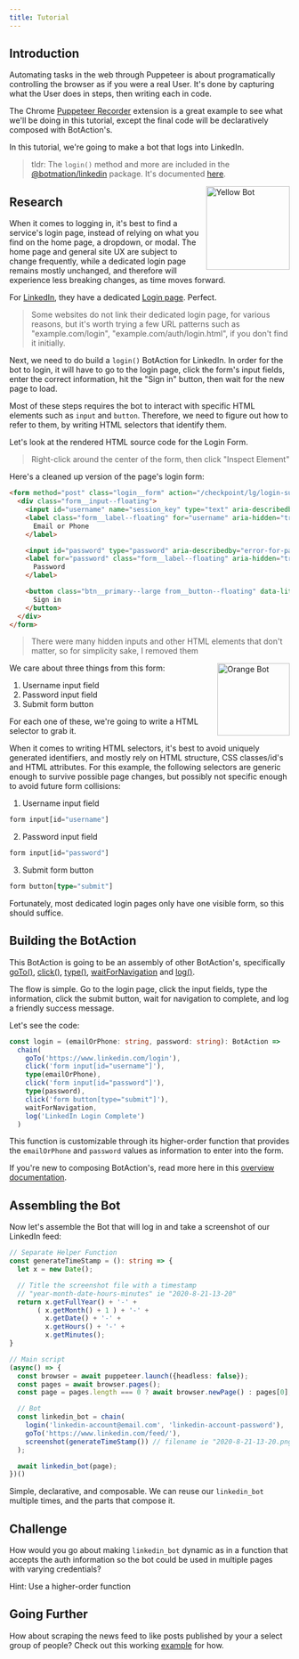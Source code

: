---
title: Tutorial
---

## Introduction

Automating tasks in the web through Puppeteer is about programatically controlling the browser as if you were a real User. It's done by capturing what the User does in steps, then writing each in code.

The Chrome [Puppeteer Recorder](https://chrome.google.com/webstore/detail/puppeteer-recorder/djeegiggegleadkkbgopoonhjimgehda?hl=en) extension is a great example to see what we'll be doing in this tutorial, except the final code will be declaratively composed with BotAction's.

In this tutorial, we're going to make a bot that logs into LinkedIn.

> tldr: The `login()` method and more are included in the [@botmation/linkedin](https://www.npmjs.com/package/@botmation/linkedin) package. It's documented [here](/sites/linkedin).

<img src="/yellow_bot.PNG" alt="Yellow Bot" align="right" width="150px" />

## Research

When it comes to logging in, it's best to find a service's login page, instead of relying on what you find on the home page, a dropdown, or modal. The home page and general site UX are subject to change frequently, while a dedicated login page remains mostly unchanged, and therefore will experience less breaking changes, as time moves forward.

For [LinkedIn](https://www.linkedin.com), they have a dedicated [Login page](https://www.linkedin.com/login). Perfect.

> Some websites do not link their dedicated login page, for various reasons, but it's worth trying a few URL patterns such as "example.com/login", "example.com/auth/login.html", if you don't find it initially.

Next, we need to do build a `login()` BotAction for LinkedIn. In order for the bot to login, it will have to go to the login page, click the form's input fields, enter the correct information, hit the "Sign in" button, then wait for the new page to load.

Most of these steps requires the bot to interact with specific HTML elements such as `input` and `button`. Therefore, we need to figure out how to refer to them, by writing HTML selectors that identify them.

Let's look at the rendered HTML source code for the Login Form.
> Right-click around the center of the form, then click "Inspect Element"

Here's a cleaned up version of the page's login form:
```html
<form method="post" class="login__form" action="/checkpoint/lg/login-submit" novalidate="">
  <div class="form__input--floating">
    <input id="username" name="session_key" type="text" aria-describedby="error-for-username" required="" validation="email|tel" autofocus="" aria-label="Email or Phone">
    <label class="form__label--floating" for="username" aria-hidden="true">
      Email or Phone
    </label>

    <input id="password" type="password" aria-describedby="error-for-password" name="session_password" required="" validation="password" aria-label="Password">
    <label for="password" class="form__label--floating" aria-hidden="true">
      Password
    </label>

    <button class="btn__primary--large from__button--floating" data-litms-control-urn="login-submit" type="submit" aria-label="Sign in">
      Sign in
    </button>
  </div>
</form>
```
> There were many hidden inputs and other HTML elements that don't matter, so for simplicity sake, I removed them

<img src="/blue_bot.png" alt="Orange Bot" align="right" width="130px" />

We care about three things from this form:

1. Username input field
2. Password input field
3. Submit form button

For each one of these, we're going to write a HTML selector to grab it.

When it comes to writing HTML selectors, it's best to avoid uniquely generated identifiers, and mostly rely on HTML structure, CSS classes/id's and HTML attributes. For this example, the following selectors are generic enough to survive possible page changes, but possibly not specific enough to avoid future form collisions:
1. Username input field
```typescript
form input[id="username"]
```
2. Password input field
```typescript
form input[id="password"]
```
3. Submit form button
```typescript
form button[type="submit"]
```

Fortunately, most dedicated login pages only have one visible form, so this should suffice.

## Building the BotAction

This BotAction is going to be an assembly of other BotAction's, specifically [goTo()](/api/navigation#go-to), [click()](/api/input#click), [type()](/api/input#type), [waitForNavigation](/api/navigation#wait-for-navigation) and [log()](/api/console#log).

The flow is simple. Go to the login page, click the input fields, type the information, click the submit button, wait for navigation to complete, and log a friendly success message.

Let's see the code:
```typescript
const login = (emailOrPhone: string, password: string): BotAction =>
  chain(
    goTo('https://www.linkedin.com/login'),
    click('form input[id="username"]'),
    type(emailOrPhone),
    click('form input[id="password"]'),
    type(password),
    click('form button[type="submit"]'),
    waitForNavigation,
    log('LinkedIn Login Complete')
  )
```

This function is customizable through its higher-order function that provides the `emailOrPhone` and `password` values as information to enter into the form.

If you're new to composing BotAction's, read more here in this [overview documentation](/overview#composing-botactions).

## Assembling the Bot

Now let's assemble the Bot that will log in and take a screenshot of our LinkedIn feed:
```typescript
// Separate Helper Function
const generateTimeStamp = (): string => {
  let x = new Date();

  // Title the screenshot file with a timestamp
  // "year-month-date-hours-minutes" ie "2020-8-21-13-20"
  return x.getFullYear() + '-' +
       ( x.getMonth() + 1 ) + '-' +
         x.getDate() + '-' +
         x.getHours() + '-' +
         x.getMinutes();
}

// Main script
(async() => {
  const browser = await puppeteer.launch({headless: false});
  const pages = await browser.pages();
  const page = pages.length === 0 ? await browser.newPage() : pages[0];

  // Bot
  const linkedin_bot = chain(
    login('linkedin-account@email.com', 'linkedin-account-password'),
    goTo('https://www.linkedin.com/feed/'),
    screenshot(generateTimeStamp()) // filename ie "2020-8-21-13-20.png"
  );

  await linkedin_bot(page);
})()
```

Simple, declarative, and composable. We can reuse our `linkedin_bot` multiple times, and the parts that compose it.

## Challenge
How would you go about making `linkedin_bot` dynamic as in a function that accepts the auth information so the bot could be used in multiple pages with varying credentials?

Hint: Use a higher-order function

## Going Further
How about scraping the news feed to like posts published by your a select group of people? Check out this working [example](https://github.com/mrWh1te/Botmation/blob/master/src/examples/linkedin.ts) for how.